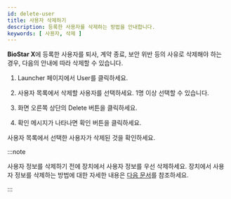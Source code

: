 ```yaml
---
id: delete-user
title: 사용자 삭제하기
description: 등록한 사용자를 삭제하는 방법을 안내합니다.
keywords: [ 사용자, 삭제 ]
---
```


**BioStar X**에 등록한 사용자를 퇴사, 계약 종료, 보안 위반 등의 사유로 삭제해야 하는 경우, 다음의 안내에 따라 삭제할 수 있습니다.

1. <Cmd>Launcher</Cmd> 페이지에서 <Cmd>User</Cmd>를 클릭하세요.

1. 사용자 목록에서 삭제할 사용자를 선택하세요. 1명 이상 선택할 수 있습니다.

1. 화면 오른쪽 상단의 <Cmd>Delete</Cmd> 버튼을 클릭하세요.

1. 확인 메시지가 나타나면 <Cmd>확인</Cmd> 버튼을 클릭하세요.

사용자 목록에서 선택한 사용자가 삭제된 것을 확인하세요.

:::note

사용자 정보를 삭제하기 전에 장치에서 사용자 정보를 우선 삭제하세요. 장치에서 사용자 정보를 삭제하는 방법에 대한 자세한 내용은 [다음 문서](user-info-with-device#delete-from-device)를 참조하세요.

:::